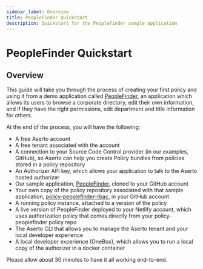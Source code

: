 ```yaml
---
sidebar_label: Overview
title: PeopleFinder Quickstart
description: Quickstart for the Peoplefinder sample application
---
```


# PeopleFinder Quickstart

## Overview

This guide will take you through the process of creating your first policy and using it from a
demo application called [PeopleFinder](https://github.com/aserto-demo/peoplefinder-acmecorp),
an application which allows its users to browse a corporate directory, edit their own information,
and if they have the right permissions, edit department and title information for others.

At the end of the process, you will have the following:

- A free Aserto account
- A free tenant associated with the account
- A connection to your Source Code Control provider (in our examples, GitHub), so Aserto can help you create Policy bundles from policies stored in a policy repository
- An Authorizer API key, which allows your application to talk to the Aserto hosted authorizer
- Our sample application, [PeopleFinder](https://github.com/aserto-demo/peoplefinder-acmecorp), cloned to your GitHub account
- Your own copy of the policy repository associated with that sample application, [policy-peoplefinder-rbac](https://github.com/aserto-dev/policy-peoplefinder-rbac), in your GitHub account
- A running policy instance, attached to a version of the policy
- A live version of PeopleFinder deployed to your Netlify account, which uses authorization policy that comes directly from your policy-peoplefinder policy repo
- The Aserto CLI that allows you to manage the Aserto tenant and your local developer experience
- A local developer experience (OneBox), which allows you to run a local copy of the authorizer in a docker container

Please allow about 30 minutes to have it all working end-to-end.
